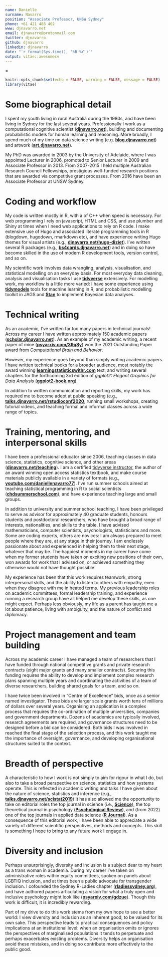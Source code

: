 ```yaml
---
name: Danielle
surname: Navarro
position: "Associate Professor, UNSW Sydney"
phone: +61 421 488 402
www: djnavarro.net
email: djnavarro@protonmail.com
twitter: djnavarro
github: djnavarro
linkedin: djnavarro
date: "`r format(Sys.time(), '%B %Y')`"
output: vitae::awesomecv
---
```


\tolerance=1
\emergencystretch=\maxdimen
\hyphenpenalty=10000
\hbadness=10000

```r
knitr::opts_chunk$set(echo = FALSE, warning = FALSE, message = FALSE)
library(vitae)
```

# Some biographical detail

I spent my youth living in rural Australia during the 1980s, and have been living in Sydney for the last several years. Professionally I work as a computational cognitive scientist ([**djnavarro.net**](https://djnavarro.net)), building and documenting probabilistic models for human learning and reasoning. More broadly, I spend much of my time on data science writing (e.g. [**blog.djnavarro.net**](https://blog.djnavarro.net)) and artwork ([**art.djnavarro.net**](https://art.djnavarro.net)).

My PhD was awarded in 2003 by the University of Adelaide, where I was appointed Lecturer in 2006, promoted to Senior Lecturer in 2009 and Associate Professor in 2013. From 2007-2015 I held multiple Australian Research Council Fellowships, prestigious well-funded research positions that are awarded via competitive grant processes. From 2016 have been an Associate Professor at UNSW Sydney. 

# Coding and workflow

My code is written mostly in R, with a  of C++ when speed is necessary. For web programming I rely on javascript, HTML and CSS, and use plumber and Shiny at times when I need web applications to rely on R code. I make extensive use of Hugo and associated literate programming tools in R (blogdown, hugodown, rmarkdown etc), and have experience writing Hugo themes for visual artists (e.g., [**djnavarro.net/hugo-diziet**](https://djnavarro.net/hugo-diziet/)). I've written several R packages (e.g., [**bs4cards.djnavarro.net**](https://bs4cards.djnavarro.net/)) and in doing so have become skilled in the use of modern R development tools, version control, and so on.

My scientific work involves data wrangling, analysis, visualisation, and statistical modelling on an everyday basis. For most everyday data cleaning, analysis and visualisation tasks I use [**tidyverse**](https://www.tidyverse.org/) extensively. For modelling work, my workflow is a little more varied: I have some experience using [**tidymodels**](https://www.tidymodels.org/) tools for machine learning in R, and probabilistic modelling toolkit in JAGS and [**Stan**](https://mc-stan.org/) to implement Bayesian data analyses. 

# Technical writing

As an academic, I've written far too many papers in technical journals! Across my career I have written approximately 150 academic papers ([**scholar.djnavarro.net**](http://scholar.djnavarro.net)). As an example of my academic writing, a recent paper of mine  ([**psyarxiv.com/39q8y**](https://psyarxiv.com/39q8y/)) won the 2021 Outstanding Paper award from *Computational Brain and Behavior*. 

However, my experience goes beyond than simply writing academic papers. I have written technical books for a broader audience, most notably the award winning  [**learningstatisticswithr.com**](https://learningstatisticswithr.com) text, and writing several chapters for the forthcoming 3rd edition of *ggplot2: Elegant Graphics for Data Analysis* ([**ggplot2-book.org**](https://ggplot2-book.org/)). 

In addition to written communication and reporting skills, my work has required me to become adept at public speaking (e.g., [**talks.djnavarro.net/rstudioconf2020**](https://talks.djnavarro.net/rstudioconf2020), running small workshops, creating tutorial videos, and teaching formal and informal classes across a wide range of topics.

# Training, mentoring, and interpersonal skills

I have been a professional educator since 2006, teaching classes in data science, statistics, cognitive science, and other areas ([**djnavarro.net/teaching**](https://djnavarro.net/teaching/)). I am a certified [tidyverse instructor](https://education.rstudio.com/trainers), the author of an award winning open access statistics textbook, and make course materials publicly available in a variety of formats (e.g., [**youtube.com/daniellenavarro77**](https://www.youtube.com/daniellenavarro77)). I've run summer schools aimed at teaching statistical programming in R to social scientists ([**chdsummerschool.com**](https://chdsummerschool.com/)), and have experience teaching large and small groups. 

In addition to university and summer school teaching, I have been privileged to serve as advisor for approximately 40 graduate students, honours students and postdoctoral researchers, who have brought a broad range of interests, nationalities, and skills to the table. I have advised mathematicians, computer scientists, psychologists, statisticians and more. Some are coding experts, others are novices: I am always prepared to meet people where they are, at any stage in their journey. I am endlessly passionate about and experienced in helping them to their next stage, whatever that may be. The happiest moments in my career have come when my former students have taken on exciting new positions of their own, won awards for work that I advised on, or achieved something they otherwise would not have thought possible.

My experience has been that this work requires teamwork, strong interpersonal skills, and the ability to listen to others with empathy, even when they disagree with me in heated terms. My previous leadership roles on academic committees, formal leadership training, and experience running a research group have all helped me develop these skills, as one might expect. Perhaps less obviously, my life as a parent has taught me a lot about patience, living with ambiguity, and the nature of conflict and diplomacy.

# Project management and team building

Across my academic career I have managed a team of researchers that I have funded through national competitive grants and private research contracts (eight major grants and many smaller contracts). Securing this funding requires the ability to develop and implement complex research plans spanning multiple years and coordinating the activities of a team of diverse researchers, building shared goals for a team, and so on. 

I have twice been involved in "Centre of Excellence" bids, once as a senior named investigator. These bids are larger scale grants worth tens of millions of dollars over several years. Organising an application is a complex process that requires the co-ordination of multiple universities, companies and government departments. Dozens of academics are typically involved, research agreements are required, and governance structures need to be designed before a bid can be considered. Both bids I was involved in reached the final stage of the selection process, and this work taught me the importance of oversight, governance, and developing organisational structures suited to the context.

# Breadth of perspective

A characteristic to how I work is not simply to aim for rigour in what I do, but also to take a broad perspective on science, statistics and how systems operate. This is reflected in academic writing and talks I have given about the nature of science, statistics and inference (e.g., [**talks.djnavarro.net/scistat2019**](https://talks.djnavarro.net/scistat2019)) It has also allowed me the opportunity to take on editorial roles the top journal in science (i.e., [**Science**](https://www.sciencemag.org/)), the top theoretical journal in psychology ([**Psychological Review**](https://www.apa.org/pubs/journals/rev/)), and (from 2022) one of the top journals in applied data science ([**R Journal**](https://journal.r-project.org/)). As a consequence of this editorial work, I have been able to appreciate a wide variety of different scientific perspectives, methods and concepts. This skill is something I hope to bring to any future work I engage in.

# Diversity and inclusion

Perhaps unsurprisingly, diversity and inclusion is a subject dear to my heart as a trans woman in academia. During my career I've taken on administrative roles within equity committees, spoken on panels about LGBTIQ inclusion, and at times been a public advocate for transgender inclusion. I cofounded the Sydney R-Ladies chapter ([**rladiessydney.org**](https://rladiessydney.org/)), and have authored papers articulating a vision for what a truly open and inclusive psychology might look like ([**psyarxiv.com/gdzue**](https://psyarxiv.com/gdzue)). Though this work is difficult, it is incredibly rewarding.

Part of my drive to do this work stems from my own hope to see a better world: I view diversity and inclusion as an inherent good, to be valued for its own sake. This perspective leads to practical consequences and policy implications at an institutional level: when an organisation omits or ignores the perspectives of marginalised populations it tends to perpetuate and perhaps exacerbates existing problems. Diversity helps an organisation avoid these mistakes, and in doing so contribute more effectively to the public good. 



